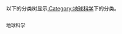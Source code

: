 以下的分类树显示[[:Category:地球科学|:Category:地球科学]]下的分类。
<div style="-moz-column-count:2; column-count:2; font-size:92%">
<categorytree>地球科学</categorytree>
</div>